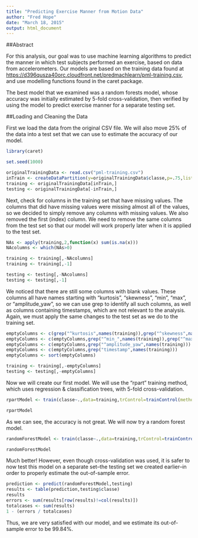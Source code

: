 ```yaml
---
title: "Predicting Exercise Manner from Motion Data"
author: "Fred Hope"
date: "March 18, 2015"
output: html_document
---
```


##Abstract

For this analysis, our goal was to use machine learning algorithms to predict the manner in which test subjects performed an exercise, based on data from accelerometers. Our models are based on the training data found at <https://d396qusza40orc.cloudfront.net/predmachlearn/pml-training.csv>, and use modelling functions found in the caret package.

The best model that we examined was a random forests model, whose accuracy was initially estimated by 5-fold cross-validation, then verified by using the model to predict exercise manner for a separate testing set.

##Loading and Cleaning the Data

First we load the data from the original CSV file. We will also move 25% of the data into a test set that we can use to estimate the accuracy of our model.

```r
library(caret)

set.seed(1000)

originalTrainingData <- read.csv("pml-training.csv")
inTrain <- createDataPartition(y=originalTrainingData$classe,p=.75,list=F)
training <- originalTrainingData[inTrain,]
testing <- originalTrainingData[-inTrain,]
```

Next, check for columns in the training set that have missing values. The columns that did have missing values were missing almost all of the values, so we decided to simply remove any columns with missing values. We also removed the first (index) column. We need to remove the same columns from the test set so that our model will work properly later when it is applied to the test set.

```r
NAs <- apply(training,2,function(x) sum(is.na(x)))
NAcolumns <- which(NAs>0)

training <- training[,-NAcolumns]
training <- training[,-1]

testing <- testing[,-NAcolumns]
testing <- testing[,-1]
```

We noticed that there are still some columns with blank values. These columns all have names starting with "kurtosis", "skewness", "min", "max", or "amplitude_yaw", so we can use grep to identify all such columns, as well as columns containing timestamps, which are not relevant to the analysis. Again, we must apply the same changes to the test set as we do to the training set.

```r
emptyColumns <- c(grep("^kurtosis",names(training)),grep("^skewness",names(training)))
emptyColumns <- c(emptyColumns,grep("^min_",names(training)),grep("^max_",names(training)))
emptyColumns <- c(emptyColumns,grep("^amplitude_yaw",names(training)))
emptyColumns <- c(emptyColumns,grep("timestamp",names(training)))
emptyColumns <- sort(emptyColumns)

training <- training[,-emptyColumns]
testing <- testing[,-emptyColumns]
```

Now we will create our first model. We will use the "rpart" training method, which uses regression & classification trees, with 5-fold cross-validation.

```r
rpartModel <- train(classe~.,data=training,trControl=trainControl(method="cv",number=5),method="rpart")
```
```r
rpartModel
```

As we can see, the accuracy is not great. We will now try a random forest model.

```r
randomForestModel <- train(classe~.,data=training,trControl=trainControl(method="cv",number=5),method="rf")
```
```r
randomForestModel
```

Much better! However, even though cross-validation was used, it is safer to now test this model on a separate set--the testing set we created earlier--in order to properly estimate the out-of-sample error.

```r
prediction <- predict(randomForestModel,testing)
results <- table(prediction,testing$classe)
results
errors <- sum(results[row(results)!=col(results)])
totalcases <- sum(results)
1 - (errors / totalcases)
```

Thus, we are very satisfied with our model, and we estimate its out-of-sample error to be 99.84%.